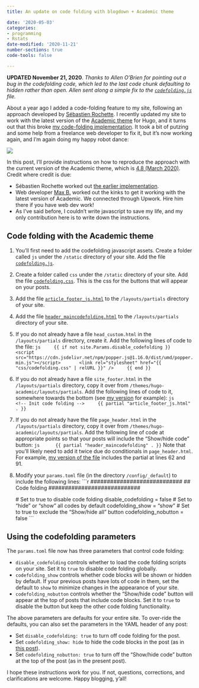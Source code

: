```yaml
---
title: An update on code folding with blogdown + Academic theme

date: '2020-05-03'
categories:
- programming
- Rstats
date-modified: '2020-11-21'
number-sections: true
code-tools: false

---
```


**UPDATED November 21, 2020**. _Thanks to Allen O'Brien for pointing out a bug in the codefolding code, which led to the last code chunk defaulting to hidden rather than open. Allen sent along a simple fix to the [`codefolding.js`](https://github.com/jepusto/jepusto.com/blob/master/static/js/codefolding.js) file._

About a year ago I added a code-folding feature to my site, following an approach developed by [Sébastien Rochette](https://statnmap.com/2017-11-13-enable-code-folding-in-bookdown-and-blogdown/). I recently updated my site to work with the latest version of the [Academic theme](https://sourcethemes.com/academic/) for Hugo, and it turns out that this broke [my code-folding implementation](/code-folding-with-blogdown-academic/). It took a bit of putzing and some help from a freelance web developer to fix it, but it's now working again, and I'm again doing my happy robot dance:

![](https://media.giphy.com/media/mIZ9rPeMKefm0/giphy.gif)

In this post, I'll provide instructions on how to reproduce the approach with the current version of the Academic theme, which is [4.8 (March 2020)](https://sourcethemes.com/academic/updates/v4.8.0/). Credit where credit is due: 

- Sébastien Rochette worked out [the earlier implementation](https://statnmap.com/2017-11-13-enable-code-folding-in-bookdown-and-blogdown/).
- Web developer [Max B.](https://upwork.com/freelancers/~01328c0a21498eac2a) worked out the kinks to get it working with the latest version of Academic. We connected through Upwork. Hire him there if you have web dev work!
- As I've said before, I couldn't write javascript to save my life, and my only contribution here is to write down the instructions.

## Code folding with the Academic theme

1. You'll first need to add the codefolding javascript assets. Create a folder called `js` under the `/static` directory of your site. Add the file [`codefolding.js`](https://github.com/jepusto/jepusto.com/blob/master/static/js/codefolding.js).
3. Create a folder called `css` under the `/static` directory of your site. Add the file [`codefolding.css`](https://github.com/jepusto/jepusto.com/blob/master/static/css/codefolding.css). This is the css for the buttons that will appear on your posts. 
4. Add the file [`article_footer_js.html`](https://github.com/jepusto/jepusto.com/blob/master/layouts/partials/article_footer_js.html) to the `/layouts/partials` directory of your site.
5. Add the file [`header_maincodefolding.html`](https://github.com/jepusto/jepusto.com/blob/master/layouts/partials/header_maincodefolding.html) to the `/layouts/partials` directory of your site.
6. If you do not already have a file `head_custom.html` in the `/layouts/partials` directory, create it. Add the following lines of code to the file:
    ```js
    {{ if not site.Params.disable_codefolding }}
      <script src="https://cdn.jsdelivr.net/npm/popper.js@1.16.0/dist/umd/popper.min.js"></script>
      <link rel="stylesheet" href="{{ "css/codefolding.css" | relURL }}" />
    {{ end }}
    ```
7. If you do not already have a file `site_footer.html` in the `/layouts/partials` directory, copy it over from `/themes/hugo-academic/layouts/partials`. Add the following lines of code to it, somewhere towards the bottom (see [my version](https://github.com/jepusto/jepusto.com/blob/master/layouts/partials/site_footer.html) for example):
    ```js
    <!-- Init code folding -->
    {{ partial "article_footer_js.html" . }}
    ```
8. If you do not already have the file `page_header.html` in the `/layouts/partials` directory, copy it over from `/themes/hugo-academic/layouts/partials`. Add the following line of code at appropriate points so that your posts will include the "Show/hide code" button:
    ```js
     {{ partial "header_maincodefolding" . }}
    ```
    Note that you'll likely need to add it twice due do conditionals in `page_header.html`. For example, [my version of the file](https://github.com/jepusto/jepusto.com/blob/master/layouts/partials/page_header.html) includes the partial at lines 62 and 91.
9. Modify your `params.toml` file (in the directory `/config/_default`) to include the following lines:
    ```r
    ############################
    ## Code folding
    ############################
    
    # Set to true to disable code folding
    disable_codefolding = false
    # Set to "hide" or "show" all codes by default
    codefolding_show = "show"
    # Set to true to exclude the "Show/hide all" button
    codefolding_nobutton = false
    ```

## Using the codefolding parameters

The `params.toml` file now has three parameters that control code folding:

- `disable_codefolding` controls whether to load the code folding scripts on your site. Set it to `true` to disable code folding globally. 
- `codefolding_show` controls whether code blocks will be shown or hidden by default. If your previous posts have lots of code in them, set the default to `show` to minimize changes in the appearance of your site.
- `codefolding_nobutton` controls whether the "Show/hide code" button will appear at the top of posts that include code blocks. Set it to `true` to disable the button but keep the other code folding functionality. 

The above parameters are defaults for your entire site. To over-ride the defaults, you can also set the parameters in the YAML header of any post: 

- Set `disable_codefolding: true` to turn off code folding for the post.
- Set `codefolding_show: hide` to hide the code blocks in the post (as in [this post](/package-downloads/)).
- Set `codefolding_nobutton: true` to turn off the "Show/hide code" button at the top of the post (as in the present post).

I hope these instructions work for you. If not, questions, corrections, and clarifications are welcome. Happy blogging, y'all! 

